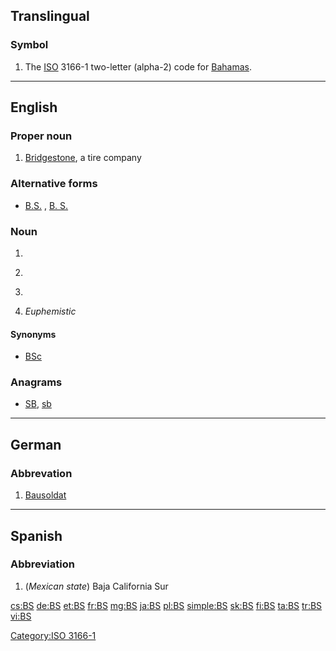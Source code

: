 {{also|.bs|b's|B's|bs|Bs|BS|␈|฿s|฿'s}}
==Translingual==

===Symbol===
{{head|mul|symbol}}

# The [[ISO]] 3166-1 two-letter (alpha-2) code for [[Bahamas]].

[[Category:ISO 3166-1]]

----

==English==

===Proper noun===
{{en-proper noun}}

# {{context|automotive|lang=en}} [[w:Bridgestone|Bridgestone]], a tire company

===Alternative forms===
* [[B.S.]] , [[B. S.]]

===Noun===
{{en-noun}}

# {{abbreviation of|Bachelor of Science|lang=en}}
# {{context|baseball|lang=en}} {{abbreviation of|[[blown save]]s|lang=en}}
# {{context|accounting|lang=en}} {{abbreviation of|balance sheet|lang=en}}
# {{context|slang|lang=en}} ''Euphemistic'' {{abbreviation of|bullshit|lang=en|nocap=1}}

====Synonyms====
* {{sense|Bachelor of Science}} [[BSc]]

===Anagrams===
* [[SB#English|SB]], [[sb#English|sb]]


----

==German==

===Abbrevation===
{{head|de|abbreviation}}

# [[Bausoldat]]

----

==Spanish==

===Abbreviation===
{{head|es|abbreviation}}

# (''Mexican state'') Baja California Sur

[[cs:BS]]
[[de:BS]]
[[et:BS]]
[[fr:BS]]
[[mg:BS]]
[[ja:BS]]
[[pl:BS]]
[[simple:BS]]
[[sk:BS]]
[[fi:BS]]
[[ta:BS]]
[[tr:BS]]
[[vi:BS]]